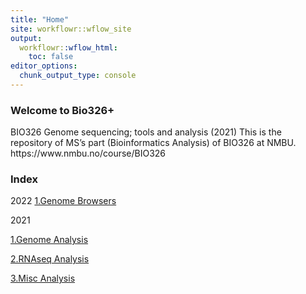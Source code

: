 ```yaml
---
title: "Home"
site: workflowr::wflow_site
output:
  workflowr::wflow_html:
    toc: false
editor_options:
  chunk_output_type: console
---
```



### **Welcome to Bio326+**
BIO326 Genome sequencing; tools and analysis (2021)
This is the repository of MS's part (Bioinformatics Analysis) of BIO326 at NMBU. https://www.nmbu.no/course/BIO326


### **Index**
2022
[1.Genome Browsers](genomebrowser_for_lab.html)

2021

[1.Genome Analysis](Bio326.genome.html)

[2.RNAseq Analysis](Bio326.RNAseq.html)

[3.Misc Analysis](Bio326.misc.html)


